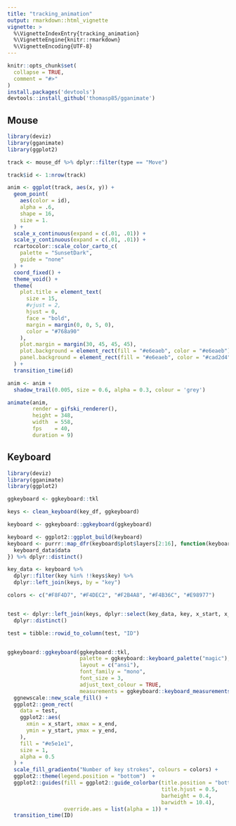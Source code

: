 ```yaml
---
title: "tracking_animation"
output: rmarkdown::html_vignette
vignette: >
  %\VignetteIndexEntry{tracking_animation}
  %\VignetteEngine{knitr::rmarkdown}
  %\VignetteEncoding{UTF-8}
---
```


```r
knitr::opts_chunk$set(
  collapse = TRUE,
  comment = "#>"
)
install.packages('devtools')
devtools::install_github('thomasp85/gganimate')
```

## Mouse

```r
library(deviz)
library(gganimate)
library(ggplot2)

track <- mouse_df %>% dplyr::filter(type == "Move")

track$id <- 1:nrow(track)

anim <- ggplot(track, aes(x, y)) +
  geom_point(
    aes(color = id),
    alpha = .6,
    shape = 16,
    size = 1.
  ) +
  scale_x_continuous(expand = c(.01, .01)) +
  scale_y_continuous(expand = c(.01, .01)) +
  rcartocolor::scale_color_carto_c(
    palette = "SunsetDark",
    guide = "none"
  ) +
  coord_fixed() +
  theme_void() +
  theme(
    plot.title = element_text(
      size = 15,
      #vjust = 2,
      hjust = 0,
      face = "bold",
      margin = margin(0, 0, 5, 0),
      color = "#768a90"
    ),
    plot.margin = margin(30, 45, 45, 45),
    plot.background = element_rect(fill = "#e6eaeb", color = "#e6eaeb"),
    panel.background = element_rect(fill = "#e6eaeb", color = "#cad2d4", size = 1)
  ) +
  transition_time(id)

anim <- anim +
  shadow_trail(0.005, size = 0.6, alpha = 0.3, colour = 'grey')

animate(anim,
        render = gifski_renderer(),
        height = 348,
        width  = 558,
        fps    = 40,
        duration = 9)
```

## Keyboard

```r
library(deviz)
library(gganimate)
library(ggplot2)

ggkeyboard <- ggkeyboard::tkl

keys <- clean_keyboard(key_df, ggkeyboard)

keyboard <- ggkeyboard::ggkeyboard(ggkeyboard)

keyboard <- ggplot2::ggplot_build(keyboard)
keyboard <- purrr::map_dfr(keyboard$plot$layers[2:16], function(keyboard_data){
  keyboard_data$data
}) %>% dplyr::distinct()

key_data <- keyboard %>%
  dplyr::filter(key %in% !!keys$key) %>%
  dplyr::left_join(keys, by = "key") 

colors <- c("#F8F4D7", "#F4DEC2", "#F2B4A8", "#F4B36C", "#E98977")


test <- dplyr::left_join(keys, dplyr::select(key_data, key, x_start, x_end, y_start, y_end), by = "key") %>% 
  dplyr::distinct()

test = tibble::rowid_to_column(test, "ID")


ggkeyboard::ggkeyboard(ggkeyboard::tkl,
                       palette = ggkeyboard::keyboard_palette("magic"),
                       layout = c("ansi"),
                       font_family = "mono",
                       font_size = 3,
                       adjust_text_colour = TRUE,
                       measurements = ggkeyboard::keyboard_measurements("default")) +
  ggnewscale::new_scale_fill() +
  ggplot2::geom_rect(
    data = test,
    ggplot2::aes(
      xmin = x_start, xmax = x_end,
      ymin = y_start, ymax = y_end,
    ),
    fill = "#e5e1e1",
    size = 1,
    alpha = 0.5
  ) +
  scale_fill_gradientn("Number of key strokes", colours = colors) +
  ggplot2::theme(legend.position = "bottom")  +
  ggplot2::guides(fill = ggplot2::guide_colorbar(title.position = "bottom",
                                                 title.hjust = 0.5,
                                                 barheight = 0.4,
                                                 barwidth = 10.4),
                  override.aes = list(alpha = 1)) +
  transition_time(ID)
```

